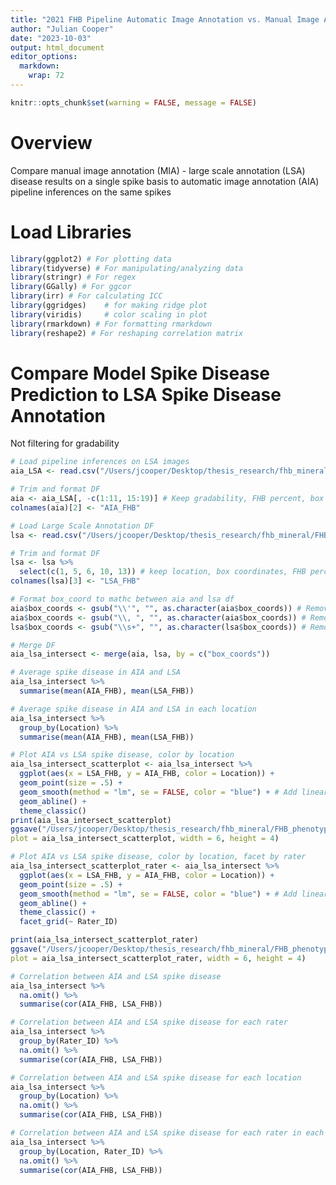 ```yaml
---
title: "2021 FHB Pipeline Automatic Image Annotation vs. Manual Image Annotation - Large Scale Annotation; Spike"
author: "Julian Cooper"
date: "2023-10-03"
output: html_document
editor_options: 
  markdown: 
    wrap: 72
---
```


```r
knitr::opts_chunk$set(warning = FALSE, message = FALSE) 
```

# Overview

Compare manual image annotation (MIA) - large scale annotation (LSA)
disease results on a single spike basis to automatic image annotation
(AIA) pipeline inferences on the same spikes

# Load Libraries

```r

library(ggplot2) # For plotting data
library(tidyverse) # For manipulating/analyzing data
library(stringr) # For regex
library(GGally) # For ggcor
library(irr) # For calculating ICC
library(ggridges)    # for making ridge plot
library(viridis)     # color scaling in plot
library(rmarkdown) # For formatting rmarkdown
library(reshape2) # For reshaping correlation matrix

```

# Compare Model Spike Disease Prediction to LSA Spike Disease Annotation
Not filtering for gradability

```r

# Load pipeline inferences on LSA images
aia_LSA <- read.csv("/Users/jcooper/Desktop/thesis_research/fhb_mineral/FHB_phenotyping_pipeline/automatic_image_annotation/2021model/raw_data/results_summary_v1-model_2021_vertical_annotated_subset_gradable_registered.csv")

# Trim and format DF
aia <- aia_LSA[, -c(1:11, 15:19)] # Keep gradability, FHB percent, box coordinates, and location
colnames(aia)[2] <- "AIA_FHB"

# Load Large Scale Annotation DF
lsa <- read.csv("/Users/jcooper/Desktop/thesis_research/fhb_mineral/FHB_phenotyping_pipeline/manual_image_annotation/large_scale_annotations/data/2022/wheat2022_mia_large_scale_annotations.csv")

# Trim and format DF
lsa <- lsa %>%
  select(c(1, 5, 6, 10, 13)) # keep location, box coordinates, FHB percent, Rater, ID
colnames(lsa)[3] <- "LSA_FHB"

# Format box_coord to mathc between aia and lsa df
aia$box_coords <- gsub("\\'", "", as.character(aia$box_coords)) # Remove ".0, " from first three numbers
aia$box_coords <- gsub("\\, ", "", as.character(aia$box_coords)) # Remove trailing ".0" from last number
lsa$box_coords <- gsub("\\s+", "", as.character(lsa$box_coords)) # Remove extra spaces

# Merge DF
aia_lsa_intersect <- merge(aia, lsa, by = c("box_coords"))

# Average spike disease in AIA and LSA
aia_lsa_intersect %>%
  summarise(mean(AIA_FHB), mean(LSA_FHB))

# Average spike disease in AIA and LSA in each location
aia_lsa_intersect %>%
  group_by(Location) %>%
  summarise(mean(AIA_FHB), mean(LSA_FHB))

# Plot AIA vs LSA spike disease, color by location
aia_lsa_intersect_scatterplot <- aia_lsa_intersect %>% 
  ggplot(aes(x = LSA_FHB, y = AIA_FHB, color = Location)) +
  geom_point(size = .5) +
  geom_smooth(method = "lm", se = FALSE, color = "blue") + # Add linear regression line 
  geom_abline() + 
  theme_classic()
print(aia_lsa_intersect_scatterplot)
ggsave("/Users/jcooper/Desktop/thesis_research/fhb_mineral/FHB_phenotyping_pipeline/automatic_image_annotation/2021model/aia_mia_lsa_spike/results/aia_lsa_spike_scatterplot.png",
plot = aia_lsa_intersect_scatterplot, width = 6, height = 4)

# Plot AIA vs LSA spike disease, color by location, facet by rater
aia_lsa_intersect_scatterplot_rater <- aia_lsa_intersect %>% 
  ggplot(aes(x = LSA_FHB, y = AIA_FHB, color = Location)) +
  geom_point(size = .5) +
  geom_smooth(method = "lm", se = FALSE, color = "blue") + # Add linear regression line 
  geom_abline() + 
  theme_classic() +
  facet_grid(~ Rater_ID)

print(aia_lsa_intersect_scatterplot_rater)
ggsave("/Users/jcooper/Desktop/thesis_research/fhb_mineral/FHB_phenotyping_pipeline/automatic_image_annotation/2021model/aia_mia_lsa_spike/results/aia_lsa_spike_scatterplot_rater.png",
plot = aia_lsa_intersect_scatterplot_rater, width = 6, height = 4)

# Correlation between AIA and LSA spike disease
aia_lsa_intersect %>% 
  na.omit() %>% 
  summarise(cor(AIA_FHB, LSA_FHB))

# Correlation between AIA and LSA spike disease for each rater
aia_lsa_intersect %>% 
  group_by(Rater_ID) %>% 
  na.omit() %>%
  summarise(cor(AIA_FHB, LSA_FHB))

# Correlation between AIA and LSA spike disease for each location
aia_lsa_intersect %>% 
  group_by(Location) %>% 
  na.omit() %>%
  summarise(cor(AIA_FHB, LSA_FHB))

# Correlation between AIA and LSA spike disease for each rater in each location
aia_lsa_intersect %>% 
  group_by(Location, Rater_ID) %>% 
  na.omit() %>%
  summarise(cor(AIA_FHB, LSA_FHB))
```
